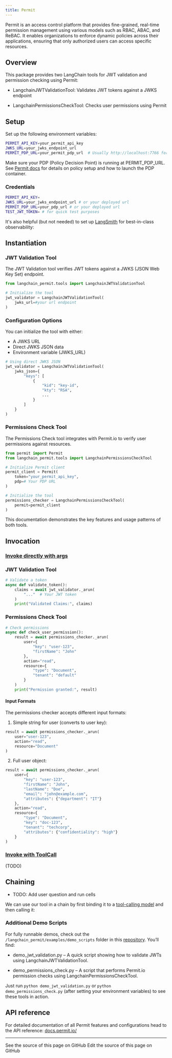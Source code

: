 ```yaml
---
title: Permit
---
```


Permit is an access control platform that provides fine-grained, real-time permission management using various models such as RBAC, ABAC, and ReBAC. It enables organizations to enforce dynamic policies across their applications, ensuring that only authorized users can access specific resources.

## Overview

This package provides two LangChain tools for JWT validation and permission checking using Permit:

* LangchainJWTValidationTool: Validates JWT tokens against a JWKS endpoint

* LangchainPermissionsCheckTool: Checks user permissions using Permit

## Setup

Set up the following environment variables:

```bash
PERMIT_API_KEY=your_permit_api_key
JWKS_URL=your_jwks_endpoint_url
PERMIT_PDP_URL=your_permit_pdp_url  # Usually http://localhost:7766 for local development or your real deployment
```

Make sure your PDP (Policy Decision Point) is running at PERMIT_PDP_URL.
See [Permit docs](https://docs.permit.io/concepts/pdp/overview/) for details on policy setup and how to launch the PDP container.

### Credentials

```bash
PERMIT_API_KEY=
JWKS_URL=your_jwks_endpoint_url # or your deployed url
PERMIT_PDP_URL=your_pdp_url # or your deployed url
TEST_JWT_TOKEN= # for quick test purposes
```

It's also helpful (but not needed) to set up [LangSmith](https://smith.langchain.com/) for best-in-class observability:

## Instantiation

### JWT Validation Tool

The JWT Validation tool verifies JWT tokens against a JWKS (JSON Web Key Set) endpoint.

```python
from langchain_permit.tools import LangchainJWTValidationTool

# Initialize the tool
jwt_validator = LangchainJWTValidationTool(
    jwks_url=#your url endpoint
)
```

### Configuration Options

You can initialize the tool with either:

* A JWKS URL
* Direct JWKS JSON data
* Environment variable (JWKS_URL)

```python
# Using direct JWKS JSON
jwt_validator = LangchainJWTValidationTool(
    jwks_json={
        "keys": [
            {
                "kid": "key-id",
                "kty": "RSA",
                ...
            }
        ]
    }
)
```

### Permissions Check Tool

The Permissions Check tool integrates with Permit.io to verify user permissions against resources.

```python
from permit import Permit
from langchain_permit.tools import LangchainPermissionsCheckTool

# Initialize Permit client
permit_client = Permit(
    token="your_permit_api_key",
    pdp=# Your PDP URL
)

# Initialize the tool
permissions_checker = LangchainPermissionsCheckTool(
    permit=permit_client
)
```

This documentation demonstrates the key features and usage patterns of both tools.

## Invocation

### [Invoke directly with args](https://docs.permit.io/)

### JWT Validation Tool

```python
# Validate a token
async def validate_token():
    claims = await jwt_validator._arun(
        "..."  # Your JWT token
    )
    print("Validated Claims:", claims)
```

### Permissions Check Tool

```python
# Check permissions
async def check_user_permission():
    result = await permissions_checker._arun(
        user={
            "key": "user-123",
            "firstName": "John"
        },
        action="read",
        resource={
            "type": "Document",
            "tenant": "default"
        }
    )
    print("Permission granted:", result)
```

#### Input Formats

The permissions checker accepts different input formats:

1. Simple string for user (converts to user key):

```python
result = await permissions_checker._arun(
    user="user-123",
    action="read",
    resource="Document"
)
```

2. Full user object:

```python
result = await permissions_checker._arun(
    user={
        "key": "user-123",
        "firstName": "John",
        "lastName": "Doe",
        "email": "john@example.com",
        "attributes": {"department": "IT"}
    },
    action="read",
    resource={
        "type": "Document",
        "key": "doc-123",
        "tenant": "techcorp",
        "attributes": {"confidentiality": "high"}
    }
)
```

### [Invoke with ToolCall](https://docs.permit.io/)

(TODO)

## Chaining

* TODO: Add user question and run cells

We can use our tool in a chain by first binding it to a [tool-calling model](https://docs.permit.io/) and then calling it:

<ChatModelTabs customVarName="llm" />

### Additional Demo Scripts

For fully runnable demos, check out the `/langchain_permit/examples/demo_scripts` folder in this [repository](https://github.com/permitio/langchain-permit). You’ll find:

* demo_jwt_validation.py – A quick script showing how to validate JWTs using LangchainJWTValidationTool.

* demo_permissions_check.py – A script that performs Permit.io permission checks using LangchainPermissionsCheckTool.

Just run `python demo_jwt_validation.py` or `python demo_permissions_check.py` (after setting your environment variables) to see these tools in action.

## API reference

For detailed documentation of all Permit features and configurations head to the API reference: [docs.permit.io/](https://docs.permit.io/)

---

<CardGroup cols={2}>
  <Card title="View Source" icon="eye" href="https://github.com/langchain-ai/docs/blob/main/src/oss/python/integrations/tools/permit.mdx">
    See the source of this page on GitHub
  </Card>
  <Card title="Edit Source" icon="pen-to-square" href="https://github.com/langchain-ai/docs/edit/main/src/oss/python/integrations/tools/permit.mdx">
    Edit the source of this page on GitHub
  </Card>
</CardGroup>
